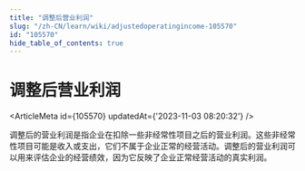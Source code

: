```yaml
---
title: "调整后营业利润"
slug: "/zh-CN/learn/wiki/adjustedoperatingincome-105570"
id: "105570"
hide_table_of_contents: true
---
```



# 调整后营业利润

<ArticleMeta id={105570} updatedAt={'2023-11-03 08:20:32'} />
<div className='border-solid border-b border-t-0 my-4 border-[var(--ifm-color-gray-300)]' />

调整后的营业利润是指企业在扣除一些非经常性项目之后的营业利润。这些非经常性项目可能是收入或支出，它们不属于企业正常的经营活动。调整后的营业利润可以用来评估企业的经营绩效，因为它反映了企业正常经营活动的真实利润。
